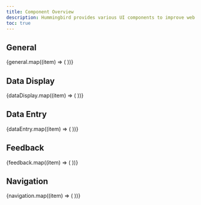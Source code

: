 ```yaml
---
title: Component Overview
description: Hummingbird provides various UI components to improve web applications, the experience will keep on refining.
toc: true
---
```



## General

<div class="flex-2 mx-auto place-items-center grid grid-cols-1 sm:grid-cols-2 md:grid-cols-3 max-w-70 sm:max-w-full gap-6">
{general.map((item) => (
  <ComponentCard component={item} />
))}
</div>

## Data Display

<div class="flex-2 mx-auto place-items-center grid grid-cols-1 sm:grid-cols-2 md:grid-cols-3 max-w-70 sm:max-w-full gap-6">
{dataDisplay.map((item) => (
  <ComponentCard component={item} />
))}
</div>

## Data Entry

<div class="flex-2 mx-auto place-items-center grid grid-cols-1 sm:grid-cols-2 md:grid-cols-3 max-w-70 sm:max-w-full gap-6">
{dataEntry.map((item) => (
  <ComponentCard component={item} />
))}
</div>

## Feedback

<div class="flex-2 mx-auto place-items-center grid grid-cols-1 sm:grid-cols-2 md:grid-cols-3 max-w-70 sm:max-w-full gap-6">
{feedback.map((item) => (
  <ComponentCard component={item} />
))}
</div>

## Navigation

<div class="flex-2 mx-auto place-items-center grid grid-cols-1 sm:grid-cols-2 md:grid-cols-3 max-w-70 sm:max-w-full gap-6">
{navigation.map((item) => (
  <ComponentCard component={item} />
))}
</div>